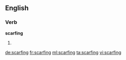 ==English==

===Verb===
'''scarfing'''

# {{present participle of|scarf}}

[[de:scarfing]]
[[fr:scarfing]]
[[ml:scarfing]]
[[ta:scarfing]]
[[vi:scarfing]]